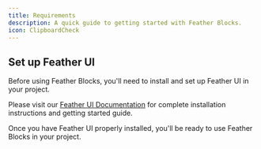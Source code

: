 ```yaml
---
title: Requirements
description: A quick guide to getting started with Feather Blocks.
icon: ClipboardCheck
---
```


## Set up Feather UI

Before using Feather Blocks, you'll need to install and set up Feather UI in your project.

Please visit our [Feather UI Documentation](/docs/ui) for complete installation instructions and getting started guide.

Once you have Feather UI properly installed, you'll be ready to use Feather Blocks in your project.